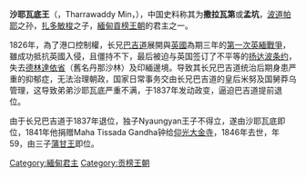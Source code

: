 {{Unreferenced|time=2016-03-05T15:19:19+00:00}}
{{Infobox royalty
| type = monarch
| name=沙耶瓦底王<br>{{Script/shn-Mymr|သာယာဝတီမင်း}}
| title= 
| image=Tharrawaddy Min's tomb.PNG
| caption=沙耶瓦底王王陵
| full name=Maung Khin ({{Script/shn-Mymr|မောင်ခင်}}),Siri Pavaraditya Lokadhipati Vijaya Mahadhammarazadhiraza
({{Script/shn-Mymr|သိရီပဝရာဒိတျ လောကာဓိပတိ ဝိဇယမဟာဓမ္မရာဇာဓိရာဇာ}})
| succession           = [[缅甸君主列表|缅甸国王]]
| reign=1837年4月15日–1846年11月17日
| predecessor=[[巴吉道|巴吉道]]
| successor=[[蒲甘王|蒲甘王]]
| reg-type             = [[副王_(東南亞)|副王]]
| regent               = [[蒲甘王|蒲甘]]
|succession1          = [[緬甸|緬甸]][[副王_(東南亞)|副王]]
|reign1               = 1819年6月5日 – 1837年4月15日
|reign-type1 = 任職
|coronation1 = [[巴吉道|巴吉道]]
|cor-type1 = 任命
|predecessor1         = [[巴吉道|巴吉道]]
|successor1           = [[蒲甘王|蒲甘]]
| queen=96位
包括[[玛妙格礼|玛妙格礼]]
| dynasty=[[貢榜王朝|貢榜王朝]]
| father=[[扎多敏梭|扎多敏梭]]
| mother=Min Kye
| date of birth={{birth date|1787|3|14|df=y}}
| place of birth=[[阿馬拉布拉|阿馬拉布拉]]（Amarapura）
| date of death={{death date and age|1846|11|17|1787|3|14|df=y}}
| place of death=[[阿馬拉布拉|阿馬拉布拉]](Amarapura)
|}}
{{Burmese characters}}
'''沙耶瓦底王'''（{{lang-my|သာယာဝတီမင်း}}，Tharrawaddy Min，{{bd|1787年|3月14日|1846年|11月27日|catIdx=}}），中国史料称其为'''撒拉瓦第'''或'''孟坑'''，[[波道帕耶|波道帕耶]]之孙，[[扎多敏梭|扎多敏梭]]之子，[[緬甸|緬甸]][[貢榜王朝|貢榜王朝]]的君主之一。

1826年，為了港口控制權，长兄[[巴吉道|巴吉道]]展開與[[英國|英國]]為期三年的[[英緬戰爭|第一次英緬戰爭]]，雖成功抵抗英國入侵，且僵持不下，最后被迫与英国签订了不平等的[[扬达波条约|扬达波条约]]，失去[[德林達依省|德林達依省]]（舊名丹那沙林）及印緬邊境。导致其长兄巴吉道统治后期身患严重的抑郁症，无法治理朝政，国家日常事务交由长兄巴吉道的皇后米努及国舅莽乌管理，这导致弟弟沙耶瓦底严重不满，于1837年发动政变，逼迫巴吉道提前退位。

由于长兄巴吉道于1837年退位，独子Nyaungyan王子不得立，遂由沙耶瓦底即位，1841年他捐赠Maha Tissada Gandha钟给[[仰光大金寺|仰光大金寺]]，1846年去世，年59，由三子[[蒲甘王|蒲甘王]]即位。

{{start box}}
{{s-reg}}
{{s-before|[[巴吉道|巴吉道]]}}
{{s-title|[[貢榜王朝|貢榜王朝君主]]|1837年–1846年}}
{{s-after|[[蒲甘王|蒲甘王]]}}
{{s-roy}}
{{s-before|[[巴吉道|巴吉道]]}}
{{s-ttl|title=[[缅甸|缅甸]][[副王_(東南亞)|副王]]|years=1819年–1837年}}
{{s-aft|after= [[蒲甘王|蒲甘]] }}
{{end box}}
{{Monarch-stub}}
{{Burmese monarchs}}
[[Category:緬甸君主|Category:緬甸君主]]
[[Category:贡榜王朝|Category:贡榜王朝]]